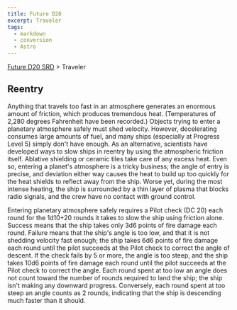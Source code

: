 ```yaml
---
title: Future D20
excerpt: Traveler
tags:
  - markdown
  - conversion
  - Astro
---
```






[Future D20 SRD]( / ) > Traveler




## Reentry


Anything that travels too fast in an atmosphere generates an enormous amount of friction, which produces tremendous heat. (Temperatures of 2,280 degrees Fahrenheit have been recorded.) Objects trying to enter a planetary atmosphere safely must shed velocity. However, decelerating consumes large amounts of fuel, and many ships (especially at Progress Level 5) simply don't have enough. As an alternative, scientists have developed ways to slow ships in reentry by using the atmospheric friction itself. Ablative shielding or ceramic tiles take care of any excess heat. Even so, entering a planet's atmosphere is a tricky business; the angle of entry is precise, and deviation either way causes the heat to build up too quickly for the heat shields to reflect away from the ship. Worse yet, during the most intense heating, the ship is surrounded by a thin layer of plasma that blocks radio signals, and the crew have no contact with ground control.


Entering planetary atmosphere safely requires a Pilot check (DC 20) each round for the 1d10+20 rounds it takes to slow the ship using friction alone. Success means that the ship takes only 3d6 points of fire damage each round. Failure means that the ship's angle is too low, and that it is not shedding velocity fast enough; the ship takes 6d6 points of fire damage each round until the pilot succeeds at the Pilot check to correct the angle of descent. If the check fails by 5 or more, the angle is too steep, and the ship takes 10d6 points of fire damage each round until the pilot succeeds at the Pilot check to correct the angle. Each round spent at too low an angle does not count toward the number of rounds required to land the ship; the ship isn't making any downward progress. Conversely, each round spent at too steep an angle counts as 2 rounds, indicating that the ship is descending much faster than it should.



